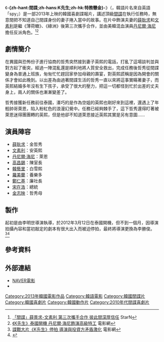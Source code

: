 {{noteTA
|T=zh:間諜 (2013年電影);zh-tw:特務K先生;zh-hk:特務戇金;zh-cn:K先生
}}
{{Infobox Film
|片名        = -{zh-hant:間諜;zh-hans:K先生;zh-hk:特務戇金}-
|電影原名    = {{lang|ko|스파이}}
|圖像        = 
|圖像說明    = 
|導演        = 李勝俊
|監製        = 
|製片        = 
|編劇        = {{ubl|朴洙振|尹濟均}}
|劇本        = 
|故事        = 
|原著        = 
|旁白        = 
|統籌        = 
|主演        = {{ubl|[[薛耿求|薛耿求]]|[[文素利|文素利]]|[[丹尼爾·海尼|丹尼爾·海尼]]}}
|分級        = 
|副標題      = 
|主題曲      = 
|片頭曲      = 
|片尾曲      = 
|配樂        =
|攝影        = 
|剪輯        = 
|製片商      = JK Film
|發行商      = CJ Entertainment
|上映日期    = {{flagicon|KOR}} 2013年9月5日<br />{{flagicon|HK}} 2014年1月23日 
|發行日期    =
|片長        = 121分鐘
|產地        = {{KOR}}
|語言        = [[韓語|韓語]]
|官方網站    = 
|預算        = 
|票房        = 
|前集        = 
|續集        = 
|中國大陸片名= K先生
|香港片名    = 特務戇金
|新馬片名    = 
|台灣片名    = 特務K先生
|sarft_id    = <!-- 公映許可號碼 -->
|amg_id      = <!-- AMG（All Media Guide）ID -->
|imdb_id     = <!-- IMDB（互聯網電影數據庫）ID -->
}}

《'''-{zh-hant:間諜;zh-hans:K先生;zh-hk:特務戇金}-'''》（{{lang-ko|스파이}}，韓語片名來自英語「spy」）是一部2013年上映的韓國喜劇諜報片，講述頂級[[間諜|間諜]]在執行任務時，無意間把不知道自己間諜身份的妻子捲入當中的故事。在片中飾演夫妻的[[薛耿求|薛耿求]]和[[文素利|文素利]]是繼《薄荷糖》、《綠洲》後第三次攜手合作，並由美韓混血演員[[丹尼爾·海尼|丹尼爾·海尼]]擔任反派角色。<ref>[http://tw.starnnews.com/news/index.html?no=226997 「間諜」薛景求-文素利 第三次攜手合作 彼此間深厚信任] {{Wayback|url=http://tw.starnnews.com/news/index.html?no=226997 |date=20131206180242 }} StarN</ref><ref>[http://news.mtime.com/2012/03/14/1484192.html 《K先生》泰國開機 丹尼爾·海尼飾演高級特工] {{Wayback|url=http://news.mtime.com/2012/03/14/1484192.html |date=20190605133553 }} 電影網</ref>

== 劇情簡介 ==
在異國與恐怖份子進行協商的哲秀突然接到妻子英熙的電話，打亂了這場談判並與對方起了衝突，經過一陣混亂還是順利地將人質安全救出，完成任務後哲秀從間諜變身為普通上班族，匆匆忙忙趕回家參加母親的壽宴，對英熙謊稱是因為開會的關係才會如此晚到。以出差為由過著間諜生活的哲秀一直以來將這事實瞞著妻子，而英熙結婚多年沒有生下孩子，承受了很大的壓力，把這一切都怪到忙於出差的丈夫身上，兩人的關係也漸漸變差了。

哲秀接獲新任務前往泰國，湊巧的是作為空姐的英熙也剛好來到這裡，還遇上了年輕帥哥萊恩，陷入粉紅色的浪漫幻覺中。任務已經夠棘手了，這下哲秀還得盯著被萊恩迷得團團轉的英熙，但是他卻不知道萊恩接近英熙其實是另有意圖……

== 演員陣容 ==
*[[薛耿求|薛耿求]]：金哲秀
*[[文素利|文素利]]：安英熙
*[[丹尼爾·海尼|丹尼爾·海尼]]：萊恩
*[[高昌錫|高昌錫]]：陳室長
*[[韓藝里|韓藝里]]：白雪熙
*[[羅美蘭|羅美蘭]]：養樂多
*[[鄭仁基_(演員)|鄭仁基]]：廉社長
*[[宋在浩|宋在浩]]：總統
*[[金志映|金志映]]：哲秀母

== 製作 ==
起初是由李明世導演執導，於2012年3月12日在泰國開機，但不到一個月，因導演拍攝內容和當初敲定的劇本有很大出入而被迫停拍，最終將導演更換為李勝俊。<ref>[http://news.mtime.com/2012/04/17/1486542.html 諜戰大片《K先生》停拍 導演與投資方矛盾激化] {{Wayback|url=http://news.mtime.com/2012/04/17/1486542.html |date=20190605133556 }} 電影網</ref><ref>{{Cite web |url=http://world.kbs.co.kr/chinese/program/program_movie_detail.htm?No=116172 |title=KBS WORLD電影錦集 |access-date=2013-12-03 |archive-date=2019-06-07 |archive-url=https://web.archive.org/web/20190607135728/http://world.kbs.co.kr/chinese/program/program_movie_detail.htm?No=116172 |dead-url=no }}</ref>

== 參考資料 ==
{{reflist}}
== 外部連結 ==
*[http://movie.naver.com/movie/bi/mi/basic.nhn?code=82080 NAVER電影] {{Wayback|url=http://movie.naver.com/movie/bi/mi/basic.nhn?code=82080 |date=20200605085432 }}{{ko}}
*{{imdb title|tt3025712|特務戇金}}

{{DEFAULTSORT:JIAN}}
[[Category:2013年韓國電影作品|Category:2013年韓國電影作品]]
[[Category:韓語電影|Category:韓語電影]]
[[Category:韓國間諜片|Category:韓國間諜片]]
[[Category:韓國喜劇片|Category:韓國喜劇片]]
[[Category:韓國動作片|Category:韓國動作片]]
[[Category:2010年代間諜喜劇片|Category:2010年代間諜喜劇片]]